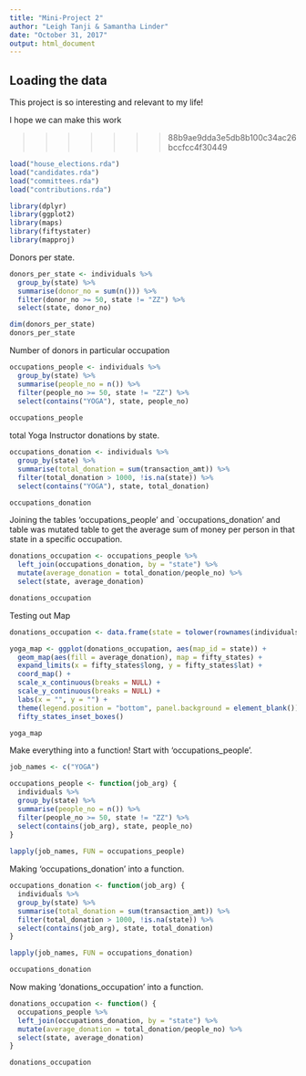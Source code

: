 ```yaml
---
title: "Mini-Project 2"
author: "Leigh Tanji & Samantha Linder"
date: "October 31, 2017"
output: html_document
---
```



## Loading the data

This project is so interesting and relevant to my life!

I hope we can make this work

>>>>>>> 88b9ae9dda3e5db8b100c34ac26bccfcc4f30449
```r
load("house_elections.rda")
load("candidates.rda")
load("committees.rda")
load("contributions.rda")
```

```r
library(dplyr)
library(ggplot2)
library(maps)
library(fiftystater)
library(mapproj)
```

Donors per state.
```r
donors_per_state <- individuals %>%
  group_by(state) %>%
  summarise(donor_no = sum(n())) %>%
  filter(donor_no >= 50, state != "ZZ") %>%
  select(state, donor_no)

dim(donors_per_state)
donors_per_state
```

Number of donors in particular occupation
```r
occupations_people <- individuals %>%
  group_by(state) %>%
  summarise(people_no = n()) %>%
  filter(people_no >= 50, state != "ZZ") %>%
  select(contains("YOGA"), state, people_no)
  
occupations_people
```


total Yoga Instructor donations by state.
```r
occupations_donation <- individuals %>%
  group_by(state) %>%
  summarise(total_donation = sum(transaction_amt)) %>%
  filter(total_donation > 1000, !is.na(state)) %>%
  select(contains("YOGA"), state, total_donation)

occupations_donation
```

Joining the tables 'occupations_people' and `occupations_donation' and table was mutated table to get the average sum of money per person in that state in a specific occupation.
```r
donations_occupation <- occupations_people %>%
  left_join(occupations_donation, by = "state") %>%
  mutate(average_donation = total_donation/people_no) %>%
  select(state, average_donation)

donations_occupation
```

Testing out Map
```r
donations_occupation <- data.frame(state = tolower(rownames(individuals)), individuals)
```

```r
yoga_map <- ggplot(donations_occupation, aes(map_id = state)) + 
  geom_map(aes(fill = average_donation), map = fifty_states) +
  expand_limits(x = fifty_states$long, y = fifty_states$lat) +
  coord_map() +
  scale_x_continuous(breaks = NULL) +
  scale_y_continuous(breaks = NULL) +
  labs(x = "", y = "") +
  theme(legend.position = "bottom", panel.background = element_blank()) +
  fifty_states_inset_boxes()

yoga_map

```

Make everything into a function! Start with 'occupations_people'. 
```r
job_names <- c("YOGA")

occupations_people <- function(job_arg) {
  individuals %>%
  group_by(state) %>%
  summarise(people_no = n()) %>%
  filter(people_no >= 50, state != "ZZ") %>%
  select(contains(job_arg), state, people_no)
}
  
lapply(job_names, FUN = occupations_people)
```


Making 'occupations_donation' into a function. 
```r
occupations_donation <- function(job_arg) {
  individuals %>%
  group_by(state) %>%
  summarise(total_donation = sum(transaction_amt)) %>%
  filter(total_donation > 1000, !is.na(state)) %>%
  select(contains(job_arg), state, total_donation)
}

lapply(job_names, FUN = occupations_donation)

occupations_donation
```


Now making 'donations_occupation' into a function. 
```r
donations_occupation <- function() {
  occupations_people %>%
  left_join(occupations_donation, by = "state") %>%
  mutate(average_donation = total_donation/people_no) %>%
  select(state, average_donation)
}

donations_occupation
```

























